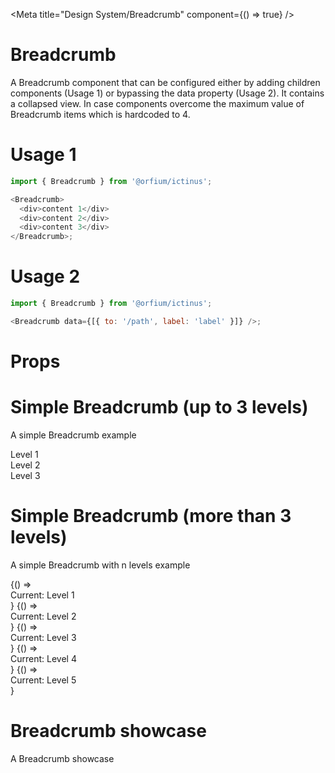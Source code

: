 
<Meta title="Design System/Breadcrumb" component={() => true} />

# Breadcrumb

A Breadcrumb component that can be configured either by adding children components (Usage 1) or bypassing the data property (Usage 2).
It contains a collapsed view. In case components overcome the maximum value of Breadcrumb items which is hardcoded to 4.

# Usage 1

```js
import { Breadcrumb } from '@orfium/ictinus';

<Breadcrumb>
  <div>content 1</div>
  <div>content 2</div>
  <div>content 3</div>
</Breadcrumb>;
```

# Usage 2

```js
import { Breadcrumb } from '@orfium/ictinus';

<Breadcrumb data={[{ to: '/path', label: 'label' }]} />;
```

# Props

<Props of={Breadcrumb} />

# Simple Breadcrumb (up to 3 levels)

A simple Breadcrumb example

<Preview>
  <Story name="Simple Breadcrumb">
    <Stack>
      <Breadcrumb>
        <div>Level 1</div>
        <div>Level 2</div>
        <div>Level 3</div>
      </Breadcrumb>
    </Stack>
  </Story>
</Preview>

# Simple Breadcrumb (more than 3 levels)

A simple Breadcrumb with n levels example

<Preview>
  <Story name="Simple Breadcrumb with data">
    <Stack>
      <Router>
        <Breadcrumb
          data={[
            { to: '/first-level', label: 'Level 1' },
            { to: '/second-level', label: 'Level 2' },
            { to: '/third-level', label: 'Level 3' },
            { to: '/forth-level', label: 'Level 4' },
            { to: '/fifth-level', label: 'Level 5' },
          ]}
        />
        <Switch>
          <Route path="/first-level">{() => <div style={{marginTop: '8px'}}>Current: Level 1</div>}</Route>
          <Route path="/second-level">{() => <div style={{marginTop: '8px'}}>Current: Level 2</div>}</Route>
          <Route path="/third-level">{() => <div style={{marginTop: '8px'}}>Current: Level 3</div>}</Route>
          <Route path="/forth-level">{() => <div style={{marginTop: '8px'}}>Current: Level 4</div>}</Route>
          <Route path="/fifth-level">{() => <div style={{marginTop: '8px'}}>Current: Level 5</div>}</Route>
        </Switch>
      </Router>
    </Stack>
  </Story>
</Preview>

# Breadcrumb showcase

A Breadcrumb showcase

<Preview>
  <Story name="Breadcrumb showcase">
    <Stack>
      <BreadcrumbShowcase
        initData={[
          { to: '/first-level', label: 'Level 1' },
          { to: '/second-level', label: 'Level 2' },
          { to: '/third-level', label: 'Level 3' },
          { to: '/forth-level', label: 'Level 4' },
          { to: '/fifth-level', label: 'Level 5' },
        ]}
      />
    </Stack>
  </Story>
</Preview>
